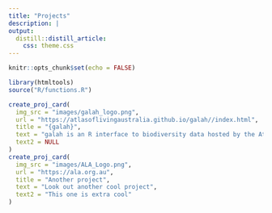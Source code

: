 ```yaml
---
title: "Projects"
description: |
output: 
  distill::distill_article:
    css: theme.css
---
```


```r
knitr::opts_chunk$set(echo = FALSE)
```

```r
library(htmltools)
source("R/functions.R")
```


```r
create_proj_card(
  img_src = "images/galah_logo.png",
  url = "https://atlasoflivingaustralia.github.io/galah//index.html",
  title = "{galah}",
  text = "galah is an R interface to biodiversity data hosted by the Atlas of Living Australia (ALA). It enables users to locate and download species occurrence records (observations, specimens, eDNA records, etc.), taxonomic information, or associated media such as images or sounds, and to restrict their queries to particular taxa or locations.",
  text2 = NULL
)
create_proj_card(
  img_src = "images/ALA_Logo.png",
  url = "https://ala.org.au",
  title = "Another project",
  text = "Look out another cool project",
  text2 = "This one is extra cool"
)

```





